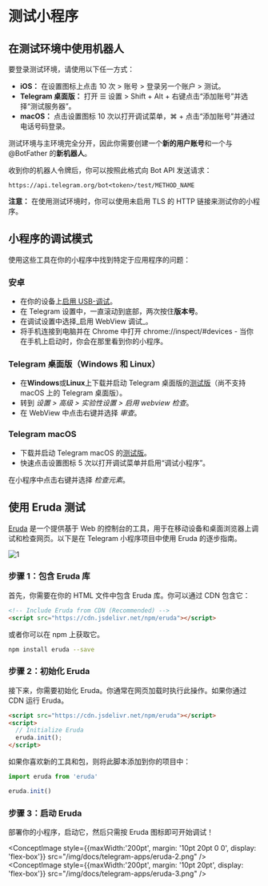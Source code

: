 
# 测试小程序

## 在测试环境中使用机器人

要登录测试环境，请使用以下任一方式：

- **iOS：** 在设置图标上点击 10 次 > 账号 > 登录另一个账户 > 测试。
- **Telegram 桌面版：** 打开 ☰ 设置 > Shift + Alt + 右键点击“添加账号”并选择“测试服务器”。
- **macOS：** 点击设置图标 10 次以打开调试菜单，⌘ + 点击“添加账号”并通过电话号码登录。

测试环境与主环境完全分开，因此你需要创建一个**新的用户账号**和一个与 @BotFather 的**新机器人**。

收到你的机器人令牌后，你可以按照此格式向 Bot API 发送请求：

`https://api.telegram.org/bot<token>/test/METHOD_NAME`

**注意：** 在使用测试环境时，你可以使用未启用 TLS 的 HTTP 链接来测试你的小程序。

## 小程序的调试模式

使用这些工具在你的小程序中找到特定于应用程序的问题：

### 安卓

- 在你的设备上[启用 USB-调试](https://developer.chrome.com/docs/devtools/remote-debugging/)。
- 在 Telegram 设置中，一直滚动到底部，两次按住**版本号**。
- 在调试设置中选择_启用 WebView 调试_。
- 将手机连接到电脑并在 Chrome 中打开 chrome://inspect/#devices - 当你在手机上启动时，你会在那里看到你的小程序。

### Telegram 桌面版（Windows 和 Linux）

- 在**Windows**或**Linux**上下载并启动 Telegram 桌面版的[测试版](https://desktop.telegram.org/changelog#beta-version)（尚不支持 macOS 上的 Telegram 桌面版）。
- 转到 _设置 > 高级 > 实验性设置 > 启用 webview 检查_。
- 在 WebView 中点击右键并选择 _审查_。

### Telegram macOS

- 下载并启动 Telegram macOS 的[测试版](https://telegram.org/dl/macos/beta)。
- 快速点击设置图标 5 次以打开调试菜单并启用“调试小程序”。

在小程序中点击右键并选择 _检查元素_。

## 使用 Eruda 测试

[Eruda](https://github.com/liriliri/eruda) 是一个提供基于 Web 的控制台的工具，用于在移动设备和桌面浏览器上调试和检查网页。以下是在 Telegram 小程序项目中使用 Eruda 的逐步指南。

![1](/img/docs/telegram-apps/eruda-1.png)

### 步骤 1：包含 Eruda 库

首先，你需要在你的 HTML 文件中包含 Eruda 库。你可以通过 CDN 包含它：

```html
<!-- Include Eruda from CDN (Recommended) -->
<script src="https://cdn.jsdelivr.net/npm/eruda"></script>
```

或者你可以在 npm 上获取它。

```bash npm2yarn
npm install eruda --save
```

### 步骤 2：初始化 Eruda

接下来，你需要初始化 Eruda。你通常在网页加载时执行此操作。如果你通过 CDN 运行 Eruda。

```html
<script src="https://cdn.jsdelivr.net/npm/eruda"></script>
<script>
  // Initialize Eruda
  eruda.init();
</script>

```

如果你喜欢新的工具和包，则将此脚本添加到你的项目中：

```jsx
import eruda from 'eruda'

eruda.init()
```

### 步骤 3：启动 Eruda

部署你的小程序，启动它，然后只需按 Eruda 图标即可开始调试！

<ConceptImage style={{maxWidth:'200pt', margin: '10pt 20pt 0 0', display: 'flex-box'}} src="/img/docs/telegram-apps/eruda-2.png" />
<ConceptImage style={{maxWidth:'200pt', margin: '10pt 20pt', display: 'flex-box'}}  src="/img/docs/telegram-apps/eruda-3.png" />
